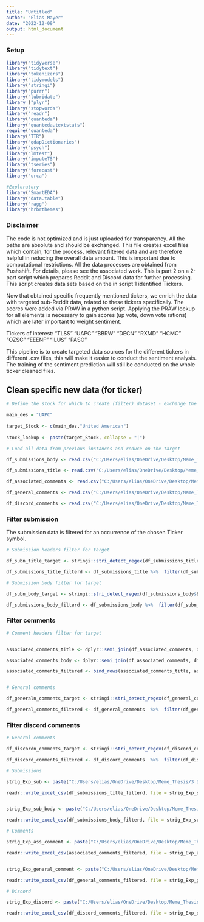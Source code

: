 ```yaml
---
title: "Untitled"
author: "Elias Mayer"
date: "2022-12-09"
output: html_document
---
```


### Setup 


```r

library("tidyverse")
library("tidytext")
library("tokenizers")
library("tidymodels")
library("stringi")
library("purrr")
library("lubridate")
library ("plyr")
library("stopwords") 
library("readr")
library("quanteda")
library("quanteda.textstats")
require("quanteda")
library("TTR")
library("qdapDictionaries")
library("psych")
library("lmtest")
library("imputeTS")
library("tseries")
library("forecast")
library("urca")

#Exploratory
library("SmartEDA")
library("data.table")
library("ragg")
library("hrbrthemes")


```

### Disclaimer

The code is not optimized and is just uploaded for transparency. All the paths are absolute and should be exchanged. This file creates excel files which contain, for the process, relevant filtered data and are therefore helpful in reducing the overall data amount. 
This is important due to computational restrictions. All the data processes are obtained from Pushshift. For details, please see the associated work. This is part 2 on a 2-part script which prepares Reddit and Discord data for further processing. This script creates data sets based on the in script 1 identified Tickers.

Now that obtained specific frequently mentioned tickers, we enrich the data with targeted sub-Reddit data, related to these tickers specifically. The scores were added via PRAW in a python script.
Applying the PRAW lockup for all elements is necessary to gain scores (up vote, down vote rations) which are later important to weight sentiment. 

Tickers of interest: "TLSS"  "UAPC"  "BBRW"  "DECN"  "RXMD"  "HCMC"  "OZSC"  "EEENF" "ILUS"  "PASO" 

This pipeline is to create targeted data sources for the different tickers in different .csv files, this will make it easier to conduct the sentiment analysis. The training of the sentiment prediction will still be conducted on the whole ticker cleaned files. 


## Clean specific new data (for ticker)

```r

# Define the stock for which to create (filter) dataset - exchange the Ticker to create another filtered instance

main_des = "UAPC"
  
target_Stock <- c(main_des,"United American")
  
stock_lookup <- paste(target_Stock, collapse = "|")

```


```r

# Load all data from previous instances and reduce on the target

df_submissions_body <- read.csv("C:/Users/elias/OneDrive/Desktop/Meme_Thesis/3 Data/Cleaned_relevant_data/reddit_submissions/submissions.csv")

df_submissions_title <- read.csv("C:/Users/elias/OneDrive/Desktop/Meme_Thesis/3 Data/Cleaned_relevant_data/reddit_submissions/submissions_title.csv")

df_associated_comments <- read.csv("C:/Users/elias/OneDrive/Desktop/Meme_Thesis/3 Data/Cleaned_relevant_data/reddit_comments/associated_comments.csv")

df_general_comments <- read.csv("C:/Users/elias/OneDrive/Desktop/Meme_Thesis/3 Data/Cleaned_relevant_data/reddit_comments/general_comments.csv")

df_discord_comments <- read.csv("C:/Users/elias/OneDrive/Desktop/Meme_Thesis/3 Data/Cleaned_relevant_data/discord_comments/discord_comments.csv")

```

### Filter submission

The submission data is filtered for an occurrence of the chosen Ticker symbol. 

```r

# Submission headers filter for target 

df_subn_title_target <- stringi::stri_detect_regex(df_submissions_title$title, pattern = stock_lookup)

df_submissions_title_filterd <- df_submissions_title %>%  filter(df_subn_title_target) 

# Submission body filter for target 

df_subn_body_target <- stringi::stri_detect_regex(df_submissions_body$Body, pattern = stock_lookup)

df_submissions_body_filterd <- df_submissions_body %>%  filter(df_subn_body_target) 

```

### Filter comments

```r

# Comment headers filter for target 


associated_comments_title <- dplyr::semi_join(df_associated_comments, df_submissions_title_filterd, by = c("link_id_body" = "id"))

associated_comments_body <- dplyr::semi_join(df_associated_comments, df_submissions_body_filterd, by = c("link_id_body" = "id"))

associated_comments_filtered <- bind_rows(associated_comments_title, associated_comments_body)


# General comments 

df_generaln_comments_target <- stringi::stri_detect_regex(df_general_comments$Body, pattern = stock_lookup)

df_general_comments_filtered <- df_general_comments  %>%  filter(df_generaln_comments_target) 


```

### Filter discord comments


```r


# General comments 

df_discordn_comments_target <- stringi::stri_detect_regex(df_discord_comments$Body, pattern = stock_lookup)

df_discord_comments_filtered <- df_discord_comments  %>%  filter(df_discordn_comments_target) 


```



```r

# Submissions

strig_Exp_sub <- paste("C:/Users/elias/OneDrive/Desktop/Meme_Thesis/3 Data/Cleaned_relevant_data/Ticker specific/",main_des,"/submissions_",main_des,"_title.csv", sep='')

readr::write_excel_csv(df_submissions_title_filterd, file = strig_Exp_sub)


strig_Exp_sub_body <- paste("C:/Users/elias/OneDrive/Desktop/Meme_Thesis/3 Data/Cleaned_relevant_data/Ticker specific/",main_des,"/submissions_",main_des,"_body.csv", sep='')

readr::write_excel_csv(df_submissions_body_filterd, file = strig_Exp_sub_body)

# Comments  

strig_Exp_ass_comment <- paste("C:/Users/elias/OneDrive/Desktop/Meme_Thesis/3 Data/Cleaned_relevant_data/Ticker specific/",main_des,"/associated_comments_",main_des,"_body.csv", sep='')

readr::write_excel_csv(associated_comments_filtered, file = strig_Exp_ass_comment)


strig_Exp_general_comment <- paste("C:/Users/elias/OneDrive/Desktop/Meme_Thesis/3 Data/Cleaned_relevant_data/Ticker specific/",main_des,"/general_comments_",main_des,"_body.csv", sep='')

readr::write_excel_csv(df_general_comments_filtered, file = strig_Exp_general_comment)

# Discord 

strig_Exp_discord <- paste("C:/Users/elias/OneDrive/Desktop/Meme_Thesis/3 Data/Cleaned_relevant_data/Ticker specific/",main_des,"/discord_",main_des,"_body.csv", sep='')

readr::write_excel_csv(df_discord_comments_filtered, file = strig_Exp_discord)

```


